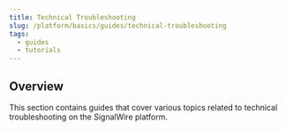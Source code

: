 ```yaml
---
title: Technical Troubleshooting
slug: /platform/basics/guides/technical-troubleshooting
tags:
  - guides
  - tutorials
---
```


## Overview

This section contains guides that cover various topics related to technical troubleshooting on the SignalWire platform.

<DocCardList />

